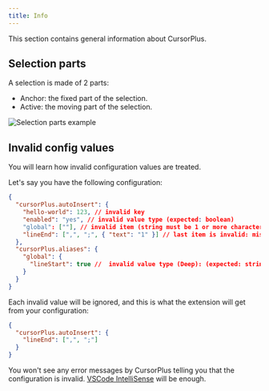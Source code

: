 ```yaml
---
title: Info
---
```


This section contains general information about CursorPlus.

## Selection parts

A selection is made of 2 parts:

- Anchor: the fixed part of the selection.
- Active: the moving part of the selection.

![Selection parts example](https://utfs.io/f/YPzBeu2LFmG8hph3M1CS2OietudlUp9oDXxsa1Y3g6Z4JcAV)

## Invalid config values

<Callout>

You will learn how invalid configuration values are treated.

</Callout>

Let's say you have the following configuration:

```json title="settings.json"
{
  "cursorPlus.autoInsert": {
    "hello-world": 123, // invalid key
    "enabled": "yes", // invalid value type (expected: boolean)
    "global": [""], // invalid item (string must be 1 or more characters)
    "lineEnd": [",", ";", { "text": "1" }] // last item is invalid: missing "alias" key
  },
  "cursorPlus.aliases": {
    "global": {
      "lineStart": true //  invalid value type (Deep): (expected: string)
    }
  }
}
```

Each invalid value will be ignored, and this is what the extension will get from your configuration:

```json title="settings.json"
{
  "cursorPlus.autoInsert": {
    "lineEnd": [",", ";"]
  }
}
```

<Callout type="warn">

You won't see any error messages by CursorPlus telling you that the configuration is invalid. [VSCode IntelliSense](https://code.visualstudio.com/docs/editor/intellisense) will be enough.

</Callout>
